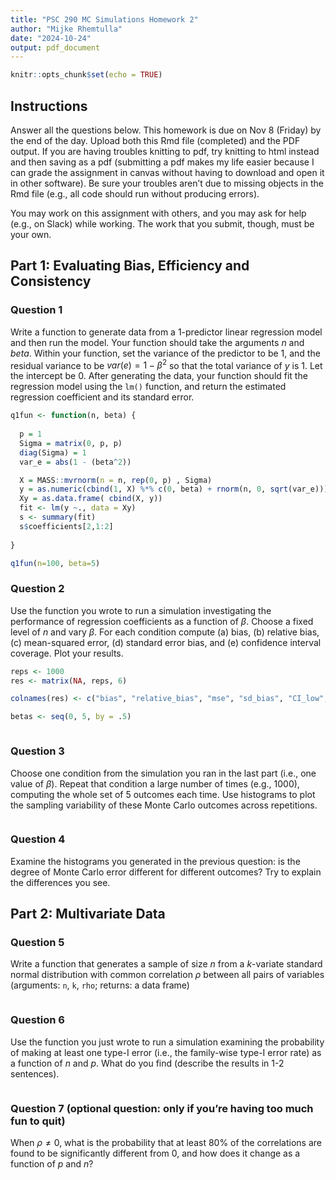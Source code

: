 ```yaml
---
title: "PSC 290 MC Simulations Homework 2"
author: "Mijke Rhemtulla"
date: "2024-10-24"
output: pdf_document
---
```


```r
knitr::opts_chunk$set(echo = TRUE)
```

## Instructions
Answer all the questions below. This homework is due on Nov 8 (Friday) by the end of the day. Upload both this Rmd file (completed) and the PDF output. If you are having troubles knitting to pdf, try knitting to html instead and then saving as a pdf (submitting a pdf makes my life easier because I can grade the assignment in canvas without having to download and open it in other software). Be sure your troubles aren't due to missing objects in the Rmd file (e.g., all code should run without producing errors). 

You may work on this assignment with others, and you may ask for help (e.g., on Slack) while working. The work that you submit, though, must be your own. 

## Part 1: Evaluating Bias, Efficiency and Consistency

### Question 1
Write a function to generate data from a 1-predictor linear regression model and then run the model. Your function should take the arguments $n$ and $beta$. Within your function, set the variance of the predictor to be 1, and the residual variance to be $var(e)=1-\beta^2$ so that the total variance of $y$ is 1. Let the intercept be 0. After generating the data, your function should fit the regression model using the `lm()` function, and return the estimated regression coefficient and its standard error. 

```r

q1fun <- function(n, beta) {
  
  p = 1
  Sigma = matrix(0, p, p)
  diag(Sigma) = 1
  var_e = abs(1 - (beta^2))

  X = MASS::mvrnorm(n = n, rep(0, p) , Sigma)
  y = as.numeric(cbind(1, X) %*% c(0, beta) + rnorm(n, 0, sqrt(var_e)))
  Xy = as.data.frame( cbind(X, y))
  fit <- lm(y ~., data = Xy)
  s <- summary(fit)
  s$coefficients[2,1:2]
  
}

q1fun(n=100, beta=5)
```

### Question 2
Use the function you wrote to run a simulation investigating the performance of regression coefficients as a function of $\beta$. Choose a fixed level of $n$ and vary $\beta$. For each condition compute (a) bias, (b) relative bias, (c) mean-squared error, (d) standard error bias, and (e) confidence interval coverage. Plot your results. 

```r

reps <- 1000
res <- matrix(NA, reps, 6)

colnames(res) <- c("bias", "relative_bias", "mse", "sd_bias", "CI_low", "CI_high")

betas <- seq(0, 5, by = .5)



```

### Question 3
Choose one condition from the simulation you ran in the last part (i.e., one value of $\beta$). Repeat that condition a large number of times (e.g., 1000), computing the whole set of 5 outcomes each time. Use histograms to plot the sampling variability of these Monte Carlo outcomes across repetitions.

```r
```

### Question 4
Examine the histograms you generated in the previous question: is the degree of Monte Carlo error different for different outcomes? Try to explain the differences you see. 


## Part 2: Multivariate Data
### Question 5
Write a function that generates a sample of size $n$ from a $k$-variate standard normal distribution with common correlation $\rho$ between all pairs of variables (arguments: `n`, `k`, `rho`; returns: a data frame)

```r
```


### Question 6
Use the function you just wrote to run a simulation examining the probability of making at least one type-I error (i.e., the family-wise type-I error rate) as a function of $n$ and $p$. What do you find (describe the results in 1-2 sentences).

```r
```


### Question 7 (optional question: only if you're having too much fun to quit)
When $\rho \ne 0$, what is the probability that at least 80\% of the correlations are found to be significantly different from 0, and how does it change as a function of $p$ and $n$?

```r
```
